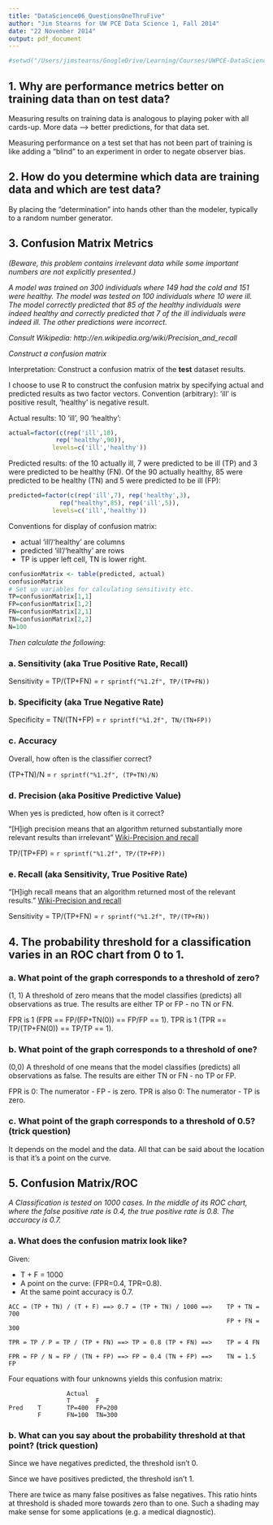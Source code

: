 ```yaml
---
title: "DataScience06_QuestionsOneThruFive"
author: "Jim Stearns for UW PCE Data Science 1, Fall 2014"
date: "22 November 2014"
output: pdf_document
---
```


```r
#setwd("/Users/jimstearns/GoogleDrive/Learning/Courses/UWPCE-DataScience/Course1_Intro/Repo/IntroToDS-Fall2014/Week6")
```
## 1. Why are performance metrics better on training data than on test data?

Measuring results on training data is analogous to playing poker with all cards-up. More data --> better predictions, for that data set. 

Measuring performance on a test set that has not been part of training is like adding a "blind" to an experiment in order to negate observer bias.

## 2. How do you determine which data are training data and which are test data?

By placing the "determination" into hands other than the modeler, typically to a random number generator.

## 3. Confusion Matrix Metrics

*(Beware, this problem contains irrelevant data while some important numbers are not explicitly presented.)*

*A model was trained on 300 individuals where 149 had the cold and 151 were healthy.*
*The model was tested on 100 individuals where 10 were ill.*
*The model correctly predicted that 85 of the healthy individuals were indeed healthy and correctly predicted that 7 of the ill individuals were indeed ill.*
*The other predictions were incorrect.*

*Consult Wikipedia: http://en.wikipedia.org/wiki/Precision_and_recall*

*Construct a confusion matrix*

Interpretation: Construct a confusion matrix of the **test** dataset results.

I choose to use R to construct the confusion matrix by specifying actual and predicted results as two factor vectors. Convention (arbitrary): 'ill' is positive result, 'healthy' is negative result.

Actual results: 10 'ill', 90 'healthy':
```r
actual=factor(c(rep('ill',10), 
             rep('healthy',90)),
            levels=c('ill','healthy'))
```
Predicted results: of the 10 actually ill, 7 were predicted to be ill (TP) and 3 were predicted to be healthy (FN). Of the 90 actually healthy, 85 were predicted to be healthy (TN) and 5 were predicted to be ill (FP):
```r
predicted=factor(c(rep('ill',7), rep('healthy',3),
              rep("healthy",85), rep('ill',5)),
            levels=c('ill','healthy'))
```
Conventions for display of confusion matrix: 

* actual 'ill'/'healthy' are columns 
* predicted 'ill'/'healthy' are rows
* TP is upper left cell, TN is lower right.

```r
confusionMatrix <- table(predicted, actual)
confusionMatrix
# Set up variables for calculating sensitivity etc.
TP=confusionMatrix[1,1]
FP=confusionMatrix[1,2]
FN=confusionMatrix[2,1]
TN=confusionMatrix[2,2]
N=100
```

*Then calculate the following:*

### a. Sensitivity (aka True Positive Rate, Recall)

Sensitivity = TP/(TP+FN) = `r sprintf("%1.2f", TP/(TP+FN))`

### b. Specificity (aka True Negative Rate) 

Specificity = TN/(TN+FP) = `r sprintf("%1.2f", TN/(TN+FP))`

### c. Accuracy

Overall, how often is the classifier correct? 

(TP+TN)/N = `r sprintf("%1.2f", (TP+TN)/N)`

### d. Precision (aka Positive Predictive Value) 

When yes is predicted, how often is it correct?

"[H]igh precision means that an algorithm returned substantially more relevant results than irrelevant" [Wiki-Precision and recall](https://en.wikipedia.org/wiki/Precision_and_recall)

TP/(TP+FP) = `r sprintf("%1.2f", TP/(TP+FP))`

### e. Recall (aka Sensitivity, True Positive Rate)  

"[H]igh recall means that an algorithm returned most of the relevant results." [Wiki-Precision and recall](https://en.wikipedia.org/wiki/Precision_and_recall)

Sensitivity = TP/(TP+FN) = `r sprintf("%1.2f", TP/(TP+FN))`

## 4. The probability threshold for a classification varies in an ROC chart from 0 to 1.

### a. What point of the graph corresponds to a threshold of zero?

(1, 1) A threshold of zero means that the model classifies (predicts) all observations as true. The results are either TP or FP - no TN or FN. 

FPR is 1 (FPR == FP/(FP+TN(0)) == FP/FP == 1). 
TPR is 1 (TPR == TP/(TP+FN(0)) == TP/TP == 1).

### b. What point of the graph corresponds to a threshold of one?

(0,0) A threshold of one means that the model classifies (predicts) all observations as false. The results are either TN or FN - no TP or FP.

FPR is 0: The numerator - FP - is zero.
TPR is also 0: The numerator - TP is zero.

### c. What point of the graph corresponds to a threshold of 0.5? (trick question)

It depends on the model and the data. All that can be said about the location is that it's a point on the curve.

## 5. Confusion Matrix/ROC

*A Classification is tested on 1000 cases. In the middle of its ROC chart, where the false positive rate is 0.4, the true positive rate is 0.8. The accuracy is 0.7.*

### a. What does the confusion matrix look like?

Given:

* T + F = 1000
* A point on the curve: (FPR=0.4, TPR=0.8).
* At the same point accuracy is 0.7.

```
ACC = (TP + TN) / (T + F) ==> 0.7 = (TP + TN) / 1000 ==>    TP + TN = 700
                                                            FP + FN = 300

TPR = TP / P = TP / (TP + FN) ==> TP = 0.8 (TP + FN) ==>    TP = 4 FN

FPR = FP / N = FP / (TN + FP) ==> FP = 0.4 (TN + FP) ==>    TN = 1.5 FP
```
Four equations with four unknowns yields this confusion matrix:
```
                Actual
                T       F
Pred    T       TP=400  FP=200
        F       FN=100  TN=300
```
### b. What can you say about the probability threshold at that point? (trick question)

Since we have negatives predicted, the threshold isn't 0.  

Since we have positives predicted, the threshold isn't 1.  

There are twice as many false positives as false negatives. This ratio hints at threshold is shaded more towards zero than to one. Such a shading may make sense for some applications (e.g. a medical diagnostic).

